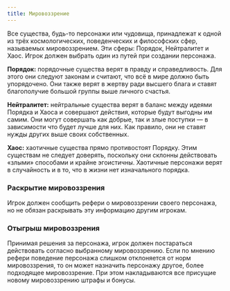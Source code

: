 ```yaml
---
title: Мировоззрение
---
```


Все существа, будь-то персонажи или чудовища, принадлежат к одной из трёх космологических, поведенческих и философских сфер, называемых мировоззрением. Эти сферы: Порядок, Нейтралитет и Хаос. Игрок должен выбрать один из путей при создании персонажа.

**Порядок:** порядочные существа верят в правду и справедливость. Для этого они следуют законам и считают, что всё в мире должно быть упорядочено. Они также верят в жертву ради высшего блага и ставят благополучие большой группы выше личного счастья.

**Нейтралитет:** нейтральные существа верят в баланс между идеями Порядка и Хаоса и совершают действия, которые будут выгодны им самим. Они могут совершать как добрые, так и злые поступки — в зависимости что будет лучше для них. Как правило, они не ставят нужды других выше своих собственных.

**Хаос:** хаотичные существа прямо противостоят Порядку. Этим существам не следует доверять, поскольку они склонны действовать «злыми» способами и крайне эгоистичны. Хаотичные персонажи верят в случайность и в то, что в жизни нет изначального порядка.

### Раскрытие мировоззрения

Игрок должен сообщить рефери о мировоззрении своего персонажа, но не обязан раскрывать эту информацию другим игрокам.

### Отыгрыш мировоззрения

Принимая решения за персонажа, игрок должен постараться действовать согласно выбранному мировоззрению. Если по мнению рефери поведение персонажа слишком отклоняется от норм мировоззрения, то он может назначить персонажу другое, более подходящее мировоззрение. При этом накладываются все присущие новому мировоззрению штрафы и бонусы.
